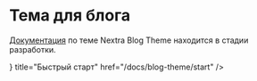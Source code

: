 
# Тема для блога

<Callout type="warning">[Документация](https://nextra.site/docs/blog-theme) по теме Nextra Blog Theme находится в стадии разработки.</Callout>

<Cards>
  <Cards.Card
    icon={
			<svg
				xmlns="http://www.w3.org/2000/svg"
				fill="none"
				viewBox="0 0 24 24"
				stroke-width="1.5"
				stroke="currentColor"
			>
				<path
					stroke-linecap="round"
					stroke-linejoin="round"
					d="M8.25 4.5l7.5 7.5-7.5 7.5"
				/>
			</svg>
		}
    title="Быстрый старт"
    href="/docs/blog-theme/start"
  />
</Cards>